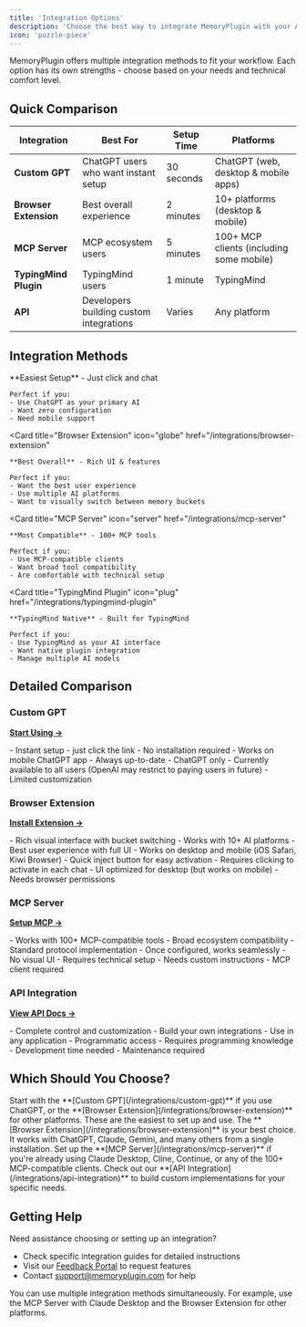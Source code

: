 ```yaml
---
title: 'Integration Options'
description: 'Choose the best way to integrate MemoryPlugin with your AI tools'
icon: 'puzzle-piece'
---
```


MemoryPlugin offers multiple integration methods to fit your workflow. Each option has its own strengths - choose based on your needs and technical comfort level.

## Quick Comparison

| Integration | Best For | Setup Time | Platforms |
|------------|----------|------------|-----------|
| **Custom GPT** | ChatGPT users who want instant setup | 30 seconds | ChatGPT (web, desktop & mobile apps) |
| **Browser Extension** | Best overall experience | 2 minutes | 10+ platforms (desktop & mobile) |
| **MCP Server** | MCP ecosystem users | 5 minutes | 100+ MCP clients (including some mobile) |
| **TypingMind Plugin** | TypingMind users | 1 minute | TypingMind |
| **API** | Developers building custom integrations | Varies | Any platform |

## Integration Methods

<CardGroup cols={2}>
  <Card
    title="Custom GPT"
    icon="message"
    href="/integrations/custom-gpt"
  >
    **Easiest Setup** - Just click and chat
    
    Perfect if you:
    - Use ChatGPT as your primary AI
    - Want zero configuration
    - Need mobile support
  </Card>
  
  <Card
    title="Browser Extension"
    icon="globe"
    href="/integrations/browser-extension"
  >
    **Best Overall** - Rich UI & features
    
    Perfect if you:
    - Want the best user experience
    - Use multiple AI platforms
    - Want to visually switch between memory buckets
  </Card>
  
  <Card
    title="MCP Server"
    icon="server"
    href="/integrations/mcp-server"
  >
    **Most Compatible** - 100+ MCP tools
    
    Perfect if you:
    - Use MCP-compatible clients
    - Want broad tool compatibility
    - Are comfortable with technical setup
  </Card>
  
  <Card
    title="TypingMind Plugin"
    icon="plug"
    href="/integrations/typingmind-plugin"
  >
    **TypingMind Native** - Built for TypingMind
    
    Perfect if you:
    - Use TypingMind as your AI interface
    - Want native plugin integration
    - Manage multiple AI models
  </Card>
</CardGroup>

## Detailed Comparison

### Custom GPT
**[Start Using →](/integrations/custom-gpt)**

<Tabs>
  <Tab title="Pros">
    - Instant setup - just click the link
    - No installation required
    - Works on mobile ChatGPT app
    - Always up-to-date
  </Tab>
  <Tab title="Cons">
    - ChatGPT only
    - Currently available to all users (OpenAI may restrict to paying users in future)
    - Limited customization
  </Tab>
</Tabs>

### Browser Extension
**[Install Extension →](/integrations/browser-extension)**

<Tabs>
  <Tab title="Pros">
    - Rich visual interface with bucket switching
    - Works with 10+ AI platforms
    - Best user experience with full UI
    - Works on desktop and mobile (iOS Safari, Kiwi Browser)
    - Quick inject button for easy activation
  </Tab>
  <Tab title="Cons">
    - Requires clicking to activate in each chat
    - UI optimized for desktop (but works on mobile)
    - Needs browser permissions
  </Tab>
</Tabs>

### MCP Server
**[Setup MCP →](/integrations/mcp-server)**

<Tabs>
  <Tab title="Pros">
    - Works with 100+ MCP-compatible tools
    - Broad ecosystem compatibility
    - Standard protocol implementation
    - Once configured, works seamlessly
  </Tab>
  <Tab title="Cons">
    - No visual UI
    - Requires technical setup
    - Needs custom instructions
    - MCP client required
  </Tab>
</Tabs>

### API Integration
**[View API Docs →](/integrations/api-integration)**

<Tabs>
  <Tab title="Pros">
    - Complete control and customization
    - Build your own integrations
    - Use in any application
    - Programmatic access
  </Tab>
  <Tab title="Cons">
    - Requires programming knowledge
    - Development time needed
    - Maintenance required
  </Tab>
</Tabs>

## Which Should You Choose?

<AccordionGroup>
  <Accordion title="I'm new to MemoryPlugin" icon="seedling">
    Start with the **[Custom GPT](/integrations/custom-gpt)** if you use ChatGPT, or the **[Browser Extension](/integrations/browser-extension)** for other platforms. These are the easiest to set up and use.
  </Accordion>
  
  <Accordion title="I use multiple AI platforms" icon="layer-group">
    The **[Browser Extension](/integrations/browser-extension)** is your best choice. It works with ChatGPT, Claude, Gemini, and many others from a single installation.
  </Accordion>
  
  <Accordion title="I use MCP-compatible tools" icon="plug">
    Set up the **[MCP Server](/integrations/mcp-server)** if you're already using Claude Desktop, Cline, Continue, or any of the 100+ MCP-compatible clients.
  </Accordion>
  
  <Accordion title="I'm a developer" icon="code">
    Check out our **[API Integration](/integrations/api-integration)** to build custom implementations for your specific needs.
  </Accordion>
</AccordionGroup>

## Getting Help

Need assistance choosing or setting up an integration?

- Check specific integration guides for detailed instructions
- Visit our [Feedback Portal](https://feedback.memoryplugin.com) to request features
- Contact [support@memoryplugin.com](mailto:support@memoryplugin.com) for help

<Info>
You can use multiple integration methods simultaneously. For example, use the MCP Server with Claude Desktop and the Browser Extension for other platforms.
</Info>